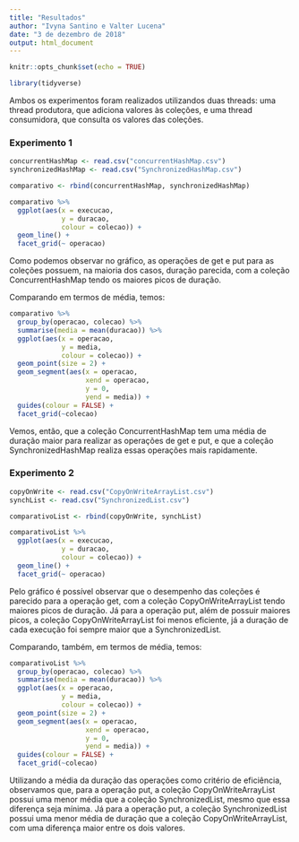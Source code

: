 ```yaml
---
title: "Resultados"
author: "Ivyna Santino e Valter Lucena"
date: "3 de dezembro de 2018"
output: html_document
---
```


```r
knitr::opts_chunk$set(echo = TRUE)
```

```r
library(tidyverse)
```

Ambos os experimentos foram realizados utilizandos duas threads: uma thread produtora, que adiciona valores às coleções, e uma thread consumidora, que consulta os valores das coleções.

### Experimento 1

```r
concurrentHashMap <- read.csv("concurrentHashMap.csv")
synchronizedHashMap <- read.csv("SynchronizedHashMap.csv")

comparativo <- rbind(concurrentHashMap, synchronizedHashMap)
```

```r
comparativo %>%
  ggplot(aes(x = execucao,
             y = duracao,
             colour = colecao)) +
  geom_line() +
  facet_grid(~ operacao)
```

Como podemos observar no gráfico, as operações de get e put para as coleções possuem, na maioria dos casos, duração parecida, com a coleção ConcurrentHashMap tendo os maiores picos de duração.

Comparando em termos de média, temos:

```r
comparativo %>% 
  group_by(operacao, colecao) %>% 
  summarise(media = mean(duracao)) %>% 
  ggplot(aes(x = operacao,
             y = media,
             colour = colecao)) +
  geom_point(size = 2) +
  geom_segment(aes(x = operacao,
                   xend = operacao,
                   y = 0,
                   yend = media)) +
  guides(colour = FALSE) +
  facet_grid(~colecao)
```

Vemos, então, que a coleção ConcurrentHashMap tem uma média de duração maior para realizar as operações de get e put, e que a coleção SynchronizedHashMap realiza essas operações mais rapidamente.

### Experimento 2

```r
copyOnWrite <- read.csv("CopyOnWriteArrayList.csv")
synchList <- read.csv("SynchronizedList.csv")

comparativoList <- rbind(copyOnWrite, synchList)
```

```r
comparativoList %>%
  ggplot(aes(x = execucao,
             y = duracao,
             colour = colecao)) +
  geom_line() +
  facet_grid(~ operacao)
```

Pelo gráfico é possível observar que o desempenho das coleções é parecido para a operação get, com a coleção CopyOnWriteArrayList tendo maiores picos de duração. Já para a operação put, além de possuir maiores picos, a coleção CopyOnWriteArrayList foi menos eficiente, já a duração de cada execução foi sempre maior que a SynchronizedList.

Comparando, também, em termos de média, temos:

```r
comparativoList %>% 
  group_by(operacao, colecao) %>% 
  summarise(media = mean(duracao)) %>% 
  ggplot(aes(x = operacao,
             y = media,
             colour = colecao)) +
  geom_point(size = 2) +
  geom_segment(aes(x = operacao,
                   xend = operacao,
                   y = 0,
                   yend = media)) +
  guides(colour = FALSE) +
  facet_grid(~colecao)
```

Utilizando a média da duração das operações como critério de eficiência, observamos que, para a operação put, a coleção CopyOnWriteArrayList possui uma menor média que a coleção SynchronizedList, mesmo que essa diferença seja mínima. Já para a operação put, a coleção SynchronizedList possui uma menor média de duração que a coleção CopyOnWriteArrayList, com uma diferença maior entre os dois valores.
